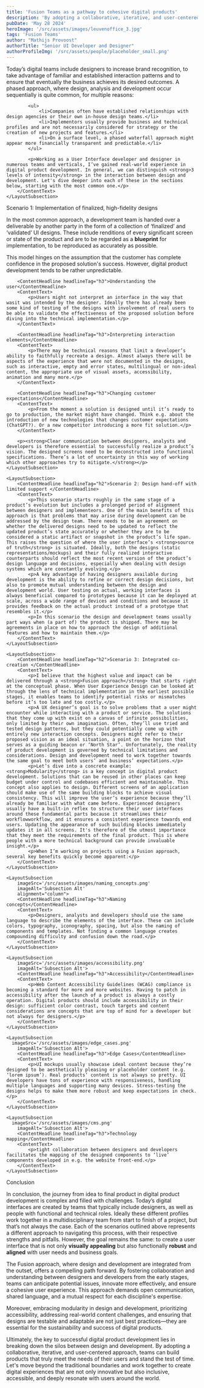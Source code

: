 ```yaml
---
title: 'Fusion Teams as a pathway to cohesive digital products'
description: 'By adopting a collaborative, iterative, and user-centered approach, teams can build products that truly meet the needs of their users and stand the test of time.'
pubDate: 'May 28 2024'
heroImage: '/src/assets/images/leuvenoffice_3.jpg'
tags: 'Fusion Teams'
author: "Mathijs Provoost"
authorTitle: "Senior UI Developer and Designer"
authorProfileImg: '/src/assets/people/placeholder_small.png'
---
```


<LayoutSection backgroundColor="dark">
    <LayoutSubsection>
        <ContentText>
            <p>Today’s digital teams include designers to increase brand recognition, to take advantage of familiar and established interaction patterns and to ensure that eventually the business achieves its desired outcomes. A phased approach, where design, analysis and development occur sequentially is quite common, for multiple reasons:</p>

            <ul>
                <li>Companies often have established relationships with design agencies or their own in-house design teams.</li>
                <li>Implementors usually provide business and technical profiles and are not necessarily considered for strategy or the creation of new projects and features.</li>
                <li>On a surface level, a phased waterfall approach might appear more financially transparent and predictable.</li>
            </ul>

            <p>Working as a User Interface developer and designer in numerous teams and verticals, I’ve gained real-world experience in digital product development. In general, we can distinguish <strong>3 levels of intensity</strong> in the interaction between design and development. Let's dive deeper into each of these in the sections below, starting with the most common one.</p>
        </ContentText>
    </LayoutSubsection>
</LayoutSection>

<LayoutSection>
    <LayoutSubsection>
        <ContentHeadline headlineTag="h2">Scenario 1: Implementation of finalized, high-fidelity designs </ContentHeadline>
        <ContentText>
            <p>In the most common approach, a development team is handed over a deliverable by another party in the form of a collection of ‘finalized’ and ‘validated’ UI designs. These include renditions of every significant screen or state of the product and are to be regarded as a <strong>blueprint</strong> for implementation, to be reproduced as accurately as possible.</p>
            <p>This model hinges on the assumption that the customer has complete confidence in the proposed solution's success. However, digital product development tends to be rather unpredictable.</p>
        </ContentText>

        <ContentHeadline headlineTag="h3">Understanding the user</ContentHeadline>
        <ContentText>
            <p>Users might not interpret an interface in the way that wasit was intended by the designer. Ideally there has already been some kind of testing of the designs with involvement of real users to be able to validate the effectiveness of the proposed solution before diving into the technical implementation.</p>
        </ContentText>
        
        <ContentHeadline headlineTag="h3">Interpreting interaction elements</ContentHeadline>
        <ContentText>
            <p>There may be technical reasons that limit a developer’s ability to faithfully recreate a design. Almost always there will be aspects of the experience that were not documented in the designs, such as interactive, empty and error states, multilingual or non-ideal content, the appropriate use of visual assets, accessibility, animation and many more.</p>
        </ContentText>

        <ContentHeadline headlineTag="h3">Changing customer expectations</ContentHeadline>
        <ContentText>
            <p>From the moment a solution is designed until it’s ready to go to production, the market might have changed. Think e.g. about the introduction of new technologies that changes customer expectations (ChatGPT?). Or a new competitor introducing a more fit solution.</p>
        </ContentText>

        <p><strong>Clear communication between designers, analysts and developers is therefore essential to successfully realize a product’s vision. The designed screens need to be deconstructed into functional specifications. There’s a lot of uncertainty in this way of working which other approaches try to mitigate.</strong></p>
    </LayoutSubsection>

    <LayoutSubsection>
        <ContentHeadline headlineTag="h2">Scenario 2: Design hand-off with limited support </ContentHeadline>
        <ContentText>
            <p>This scenario starts roughly in the same stage of a product’s evolution but includes a prolonged period of alignment between designers and implementeors. One of the main benefits of this approach is that problems that may arise during development can be addressed by the design team. There needs to be an agreement on whether the delivered designs need to be updated to reflect the updated product’s state accurately or whether they are to be considered a static artifact or snapshot in the product’s life span. This raises the question of where the user interface’s <strong>source of truth</strong> is situated. Ideally, both the designs (static representations/mockups) and their fully realized interactive counterparts should reflect the most recent version of the product’s design language and decisions, especially when dealing with design systems which are constantly evolving.</p>
            <p>A key advantage of having designers available during development is the ability to refine or correct design decisions, but also to promote mutual understanding between the design and development world. User testing on actual, working interfaces is always beneficial compared to prototypes because it can be deployed at scale, across a wide range of devices and conditions and because it provides feedback on the actual product instead of a prototype that resembles it.</p>
            <p>In this scenario the design and development teams usually part ways when (a part of) the product is shipped. There may be agreements in place on how to approach the design of additional features and how to maintain them.</p>
        </ContentText>
    </LayoutSubsection>

    <LayoutSubsection>
        <ContentHeadline headlineTag="h2">Scenario 3: Integrated co-creation </ContentHeadline>
        <ContentText>
            <p>I believe that the highest value and impact can be delivered through a <strong>Fusion approach</strong> that starts right at the conceptual phase. When User Experience Design can be looked at through the lens of technical implementation in the earliest possible stages, it enables teams to identify potential risks or mismatches before it’s too late and too costly.</p>
            <p>A UX designer’s goal is to solve problems that a user might encounter while interacting with a product or service. The solutions that they come up with exist on a canvas of infinite possibilities, only limited by their own imagination. Often, they’ll use tried and tested design patterns, but they could potentially come up with entirely new interaction concepts. Designers might refer to their proposed vision as an ideal situation, a point on the horizon that serves as a guiding beacon or ‘North Star’. Unfortunately, the reality of product development is governed by technical limitations and considerations. Design and development need to work together towards the same goal to meet both users’ and business’ expectations.</p>
            <p>Let’s dive into a concrete example: <strong>Modularity</strong> is a key concept in digital product development. Solutions that can be reused in other places can keep budget under control and codebases efficient and maintainable. This concept also applies to design. Different screens of an application should make use of the same building blocks to achieve visual consistency. This will improve the user’s experience because they’ll already be familiar with what came before. Experienced designers usually have a built-in reflex to structure their user interfaces around these fundamental parts because it streamlines their workflowworkflow, and it ensures a consistent experience towards end users. Updating the appearance of such building blocks immediately updates it in all screens. It's therefore of the utmost importance that they meet the requirements of the final product. This is where people with a more technical background can provide invaluable insight.</p>
            <p>When I’m working on projects using a Fusion approach, several key benefits quickly become apparent:</p>
        </ContentText>
    </LayoutSubsection>

    <LayoutSubsection
        imageSrc='/src/assets/images/naming_concepts.png'
        imageAlt='Subsection Alt'
        alignment="column">
        <ContentHeadline headlineTag="h3">Naming concepts</ContentHeadline>
        <ContentText>
            <p>Designers, analysts and developers should use the same language to describe the elements of the interface. These can include colors, typography, iconography, spacing, but also the naming of components and templates. Not finding a common language creates compounding difficulty and confusion down the road.</p>
        </ContentText>
    </LayoutSubsection>

    <LayoutSubsection
        imageSrc='/src/assets/images/accessibility.png'
        imageAlt='Subsection Alt'>
        <ContentHeadline headlineTag="h3">Accessibility</ContentHeadline>
        <ContentText>
            <p>Web Content Accessibility Guidelines (WCAG) compliance is becoming a standard for more and more websites. Having to patch in accessibility after the launch of a product is always a costly operation. Digital products should include accessibility in their design: sufficient color contrast, touch targets and content considerations are concepts that are top of mind for a developer but not always for designers.</p>
        </ContentText>
    </LayoutSubsection>

    <LayoutSubsection
      imageSrc='/src/assets/images/edge_cases.png'
        imageAlt='Subsection Alt'>
        <ContentHeadline headlineTag="h3">Edge Cases</ContentHeadline>
        <ContentText>
            <p>UI mockups usually showcase ideal content because they’re designed to be aesthetically pleasing or placeholder content (e.g. ‘lorem ipsum’). Real products’ content is not always so pretty. UI developers have tons of experience with responsiveness, handling multiple languages and supporting many devices. Stress-testing the designs helps to make them more robust and keep expectations in check.</p>
        </ContentText>
    </LayoutSubsection>

    <LayoutSubsection
      imageSrc='/src/assets/images/cms.png'
        imageAlt='Subsection Alt'>
        <ContentHeadline headlineTag="h3">Technology mapping</ContentHeadline>
        <ContentText>
            <p>tight collaboration between designers and developers facilitates the mapping of the designed components to ‘live’ components developed in e.g. the website front-end.</p>
        </ContentText>
    </LayoutSubsection>
</LayoutSection>

<LayoutSection backgroundColor="dark">
    <LayoutSubsection>
        <ContentHeadline headlineTag="h2">Conclusion</ContentHeadline>
        <ContentText>
            <p>In conclusion, the journey from idea to final product in digital product development is complex and filled with challenges. Today’s digital interfaces are created by teams that typically include designers, as well as people with functional and technical roles. Ideally these different profiles work together in a multidisciplinary team from start to finish of a project, but that’s not always the case. Each of the scenarios outlined above represents a different approach to navigating this process, with their respective strengths and pitfalls. However, the goal remains the same: to create a user interface that is not only <strong>visually appealing</strong> but also functionally <strong>robust</strong> and <strong>aligned</strong> with user needs and business goals.</p>
            <p>The Fusion approach, where design and development are integrated from the outset, offers a compelling path forward. By fostering collaboration and understanding between designers and developers from the early stages, teams can anticipate potential issues, innovate more effectively, and ensure a cohesive user experience. This approach demands open communication, shared language, and a mutual respect for each discipline's expertise.</p>
            <p>Moreover, embracing modularity in design and development, prioritizing accessibility, addressing real-world content challenges, and ensuring that designs are testable and adaptable are not just best practices—they are essential for the sustainability and success of digital products.</p>
            <p>Ultimately, the key to successful digital product development lies in breaking down the silos between design and development. By adopting a collaborative, iterative, and user-centered approach, teams can build products that truly meet the needs of their users and stand the test of time. Let's move beyond the traditional boundaries and work together to create digital experiences that are not only innovative but also inclusive, accessible, and deeply resonate with users around the world.</p>
        </ContentText>
    </LayoutSubsection>
</LayoutSection>
